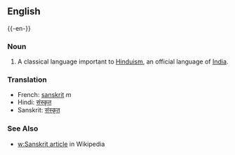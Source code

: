 == English ==

{{-en-}}
=== Noun ===
# A classical language important to [[Hinduism]], an official language of [[India]].
===Translation===
*French: [[sanskrit]] ''m''
*Hindi: [[संस्कृत]]
*Sanskrit: [[संस्कृत]]
===See Also===
*[[w:Sanskrit article]] in Wikipedia